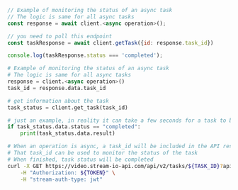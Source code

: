 
<Tabs groupId="examples">
<TabItem value="js" label="JavaScript">

```js
// Example of monitoring the status of an async task
// The logic is same for all async tasks
const response = await client.<async operation>();

// you need to poll this endpoint
const taskResponse = await client.getTask({id: response.task_id})

console.log(taskResponse.status === 'completed');
```

</TabItem>
<TabItem value="py" label="Python">

```py
# Example of monitoring the status of an async task
# The logic is same for all async tasks
response = client.<async operation>()
task_id = response.data.task_id

# get information about the task
task_status = client.get_task(task_id)

# just an example, in reality it can take a few seconds for a task to be processed
if task_status.data.status == "completed":
    print(task_status.data.result)
```

</TabItem>

<TabItem value="curl" label="cURL">

```bash
# When an operation is async, a task_id will be included in the API response
# That task_id can be used to monitor the status of the task
# When finished, task status will be completed
curl -X GET https://video.stream-io-api.com/api/v2/tasks/${TASK_ID}?api_key=${API_KEY} \
    -H "Authorization: ${TOKEN}" \
    -H "stream-auth-type: jwt"
```

</TabItem>
</Tabs>
